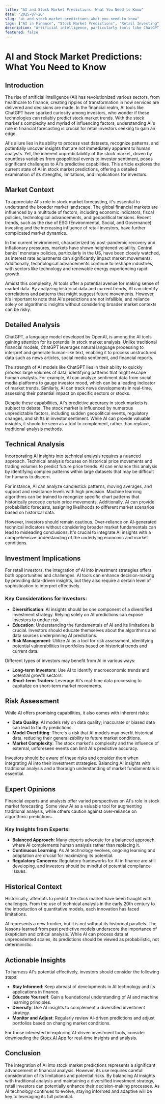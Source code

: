```yaml
---
title: "AI and Stock Market Predictions: What You Need to Know"
date: "2025-07-20"
slug: "ai-and-stock-market-predictions-what-you-need-to-know"
tags: ["AI in Finance", "Stock Market Predictions", "Retail Investing", "Technical Analysis", "Investment Strategies", "Risk Management", "Financial Technology", "Market Trends", "Expert Opinions", "Historical Context"]
description: "Artificial intelligence, particularly tools like ChatGPT, is increasingly being scrutinized for its potential to predict stock market movements. As AI transforms industries from customer service to financial forecasting, investors are eager to understand how these technologies might offer an edge in trading. However, while AI can process vast amounts of data and identify patterns, the stock market's inherent unpredictability and external influences challenge the reliability of AI predictions. This comprehensive guide explores the current capabilities of AI in stock market forecasting, the broader market context, and what retail investors should consider when integrating AI insights into their investment strategies."
featured: false
---
```


# AI and Stock Market Predictions: What You Need to Know

## Introduction
The rise of artificial intelligence (AI) has revolutionized various sectors, from healthcare to finance, creating ripples of transformation in how services are delivered and decisions are made. In the financial realm, AI tools like ChatGPT have sparked curiosity among investors, who wonder if these technologies can reliably predict stock market trends. With the stock market's complexity and myriad of influencing factors, understanding AI's role in financial forecasting is crucial for retail investors seeking to gain an edge.

AI's allure lies in its ability to process vast datasets, recognize patterns, and potentially uncover insights that are not immediately apparent to human analysts. Yet, the inherent unpredictability of the stock market, driven by countless variables from geopolitical events to investor sentiment, poses significant challenges to AI's predictive capabilities. This article explores the current state of AI in stock market predictions, offering a detailed examination of its strengths, limitations, and implications for investors.

## Market Context
To appreciate AI's role in stock market forecasting, it's essential to understand the broader market landscape. The global financial markets are influenced by a multitude of factors, including economic indicators, fiscal policies, technological advancements, and geopolitical tensions. Recent trends, such as the rise of ESG (Environmental, Social, and Governance) investing and the increasing influence of retail investors, have further complicated market dynamics.

In the current environment, characterized by post-pandemic recovery and inflationary pressures, markets have shown heightened volatility. Central banks' monetary policies, particularly in the US, have been closely watched, as interest rate adjustments can significantly impact market movements. Additionally, technological advancements continue to reshape industries, with sectors like technology and renewable energy experiencing rapid growth.

Amidst this complexity, AI tools offer a potential avenue for making sense of market data. By analyzing historical data and current trends, AI can identify correlations and patterns that might suggest future movements. However, it's important to note that AI's predictions are not infallible, and reliance solely on algorithmic insights without considering broader market contexts can be risky.

## Detailed Analysis
ChatGPT, a language model developed by OpenAI, is among the AI tools gaining attention for its potential in stock market analysis. Unlike traditional financial models, ChatGPT leverages natural language processing to interpret and generate human-like text, enabling it to process unstructured data such as news articles, social media sentiment, and financial reports.

The strength of AI models like ChatGPT lies in their ability to quickly process large volumes of data, identifying patterns that might escape human analysts. For example, AI can analyze sentiment data from social media platforms to gauge investor mood, which can be a leading indicator of market trends. Similarly, AI can track news developments in real-time, assessing their potential impact on specific sectors or stocks.

Despite these capabilities, AI's predictive accuracy in stock markets is subject to debate. The stock market is influenced by numerous unpredictable factors, including sudden geopolitical events, regulatory changes, and shifts in investor sentiment. While AI can provide valuable insights, it should be seen as a tool to complement, rather than replace, traditional analysis methods.

## Technical Analysis
Incorporating AI insights into technical analysis requires a nuanced approach. Technical analysis focuses on historical price movements and trading volumes to predict future price trends. AI can enhance this analysis by identifying complex patterns within large datasets that may be difficult for humans to discern.

For instance, AI can analyze candlestick patterns, moving averages, and support and resistance levels with high precision. Machine learning algorithms can be trained to recognize specific chart patterns that historically precede certain price movements. Additionally, AI can provide probabilistic forecasts, assigning likelihoods to different market scenarios based on historical data.

However, investors should remain cautious. Over-reliance on AI-generated technical indicators without considering broader market fundamentals can lead to misleading conclusions. It's crucial to integrate AI insights with a comprehensive understanding of the underlying economic and market conditions.

## Investment Implications
For retail investors, the integration of AI into investment strategies offers both opportunities and challenges. AI tools can enhance decision-making by providing data-driven insights, but they also require a certain level of sophistication to interpret effectively.

### Key Considerations for Investors:
- **Diversification**: AI insights should be one component of a diversified investment strategy. Relying solely on AI predictions can expose investors to undue risk.
- **Education**: Understanding the fundamentals of AI and its limitations is crucial. Investors should educate themselves about the algorithms and data sources underpinning AI predictions.
- **Risk Management**: Utilize AI as a tool for risk assessment, identifying potential vulnerabilities in portfolios based on historical trends and current data.

Different types of investors may benefit from AI in various ways:
- **Long-term Investors**: Use AI to identify macroeconomic trends and potential growth sectors.
- **Short-term Traders**: Leverage AI's real-time data processing to capitalize on short-term market movements.

## Risk Assessment
While AI offers promising capabilities, it also comes with inherent risks:
- **Data Quality**: AI models rely on data quality; inaccurate or biased data can lead to faulty predictions.
- **Model Overfitting**: There's a risk that AI models may overfit historical data, reducing their generalizability to future market conditions.
- **Market Complexity**: The stock market's complexity and the influence of external, unforeseen events can limit AI's predictive accuracy.

Investors should be aware of these risks and consider them when integrating AI into their investment strategies. Balancing AI insights with traditional analysis and a thorough understanding of market fundamentals is essential.

## Expert Opinions
Financial experts and analysts offer varied perspectives on AI's role in stock market forecasting. Some view AI as a valuable tool for augmenting traditional analysis, while others caution against over-reliance on algorithmic predictions.

### Key Insights from Experts:
- **Balanced Approach**: Many experts advocate for a balanced approach, where AI complements human analysis rather than replacing it.
- **Continuous Learning**: As AI technology evolves, ongoing learning and adaptation are crucial for maximizing its potential.
- **Regulatory Concerns**: Regulatory frameworks for AI in finance are still developing, and investors should be mindful of potential compliance issues.

## Historical Context
Historically, attempts to predict the stock market have been fraught with challenges. From the use of technical analysis in the early 20th century to the introduction of quantitative models, each innovation has faced limitations.

AI represents a new frontier, but it is not without its historical parallels. The lessons learned from past predictive models underscore the importance of skepticism and critical analysis. While AI can process data at unprecedented scales, its predictions should be viewed as probabilistic, not deterministic.

## Actionable Insights
To harness AI's potential effectively, investors should consider the following steps:
- **Stay Informed**: Keep abreast of developments in AI technology and its applications in finance.
- **Educate Yourself**: Gain a foundational understanding of AI and machine learning principles.
- **Diversify**: Use AI insights to complement a diversified investment strategy.
- **Monitor and Adjust**: Regularly review AI-driven predictions and adjust portfolios based on changing market conditions.

For those interested in exploring AI-driven investment tools, consider downloading the [Stocx AI App](https://stocx.co) for real-time insights and analysis.

## Conclusion
The integration of AI into stock market predictions represents a significant advancement in financial analysis. However, its use requires careful consideration of its limitations and potential risks. By balancing AI insights with traditional analysis and maintaining a diversified investment strategy, retail investors can potentially enhance their decision-making processes. As AI technology continues to evolve, staying informed and adaptive will be key to leveraging its full potential.
